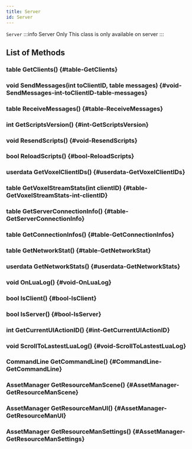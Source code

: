 ```yaml
---
title: Server
id: Server
---
```

`Server`
:::info Server Only
This class is only available on server
:::

## List of Methods

### table GetClients() {#table-GetClients}

### void SendMessages(int toClientID, table messages) {#void-SendMessages-int-toClientID-table-messages}

### table ReceiveMessages() {#table-ReceiveMessages}

### int GetScriptsVersion() {#int-GetScriptsVersion}

### void ResendScripts() {#void-ResendScripts}

### bool ReloadScripts() {#bool-ReloadScripts}

### userdata GetVoxelClientIDs() {#userdata-GetVoxelClientIDs}

### table GetVoxelStreamStats(int clientID) {#table-GetVoxelStreamStats-int-clientID}

### table GetServerConnectionInfo() {#table-GetServerConnectionInfo}

### table GetConnectionInfos() {#table-GetConnectionInfos}

### table GetNetworkStat() {#table-GetNetworkStat}

### userdata GetNetworkStats() {#userdata-GetNetworkStats}

### void OnLuaLog() {#void-OnLuaLog}

### bool IsClient() {#bool-IsClient}

### bool IsServer() {#bool-IsServer}

### int GetCurrentUIActionID() {#int-GetCurrentUIActionID}

### void ScrollToLastestLuaLog() {#void-ScrollToLastestLuaLog}

### CommandLine GetCommandLine() {#CommandLine-GetCommandLine}

### AssetManager GetResourceManScene() {#AssetManager-GetResourceManScene}

### AssetManager GetResourceManUI() {#AssetManager-GetResourceManUI}

### AssetManager GetResourceManSettings() {#AssetManager-GetResourceManSettings}

